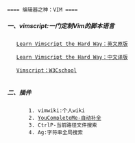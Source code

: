  ==== 编辑器之神：VIM ====
 
===== 一、vimscript:一门定制Vim的脚本语言 =====
	
	[[http://learnvimscriptthehardway.onefloweroneworld.com|Learn Vimscript the Hard Way：英文原版]]

	[[http://learnvimscriptthehardway.onefloweroneworld.com|Learn Vimscript the Hard Way：中文译版]]
	
	[[https://www.w3cschool.cn/vim/v1jqyozt.html|Vimscript：W3Cschool]]
	
===== 二、插件 =====
		1. vimwiki:个人wiki
		2. [[YouCompleteMe-自动补全]]
		3. CtrlP-当前路径文件搜索
		4. Ag:字符串全局搜索

